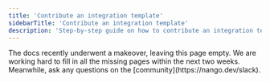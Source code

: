 ```yaml
---
title: 'Contribute an integration template'
sidebarTitle: 'Contribute an integration template'
description: 'Step-by-step guide on how to contribute an integration template.'
---
```


<Info>
The docs recently underwent a makeover, leaving this page empty. We are working hard to fill in all the missing pages within the next two weeks. Meanwhile, ask any questions on the [community](https://nango.dev/slack).
</Info>